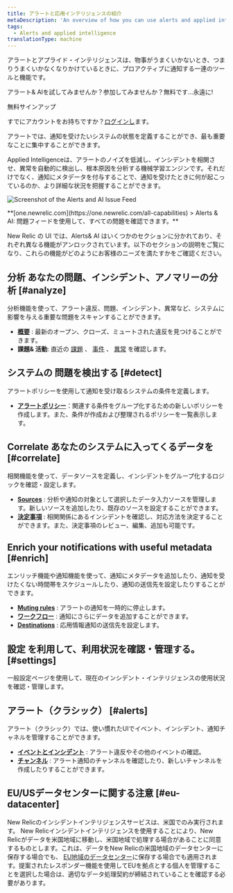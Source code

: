 ```yaml
---
title: アラートと応用インテリジェンスの紹介
metaDescription: 'An overview of how you can use alerts and applied intelligence to monitor your systems and be notified when things go wrong, and when they''re starting to go wrong.'
tags:
  - Alerts and applied intelligence
translationType: machine
---
```



アラートとアプライド・インテリジェンスは、物事がうまくいかないとき、つまりうまくいかなくなりかけているときに、プロアクティブに通知する一連のツールと機能です。

アラート& AIを試してみませんか？参加してみませんか？無料です...永遠に!

<ButtonGroup>
  <ButtonLink
    role="button"
    to="https://newrelic.com/signup"
    variant="primary"
  >
    無料サインアップ
  </ButtonLink>
</ButtonGroup>

すでにアカウントをお持ちですか？[ログインし](https://one.newrelic.com)ます。

アラートでは、通知を受けたいシステムの状態を定義することができ、最も重要なことに集中することができます。

Applied Intelligenceは、アラートのノイズを低減し、インシデントを相関させ、異常を自動的に検出し、根本原因を分析する機械学習エンジンです。それだけでなく、通知にメタデータを付与することで、通知を受けたときに何が起こっているのか、より詳細な状況を把握することができます。

<img
  title="The alerts and applied intelligence Issue Feed"
  alt="Screenshot of the Alerts and AI Issue Feed"
  src={accountsIssueFeedforOverviewPage}
/>

<figcaption>
  **[one.newrelic.com](https://one.newrelic.com/all-capabilities) > Alerts & AI: 問題フィードを使用して、すべての問題を確認できます。**
</figcaption>

New Relic の UI では、Alerts& AI はいくつかのセクションに分かれており、それぞれ異なる機能がアンロックされています。以下のセクションの説明をご覧になり、これらの機能がどのようにお客様のニーズを満たすかをご確認ください。

## **分析** あなたの問題、インシデント、アノマリーの分析 [#analyze]

分析機能を使って、アラート違反、問題、インシデント、異常など、システムに影響を与える重要な問題をスキャンすることができます。

* **[概要](/docs/alerts-applied-intelligence/new-relic-alerts/get-started/alerts-ai-overview-page)** : 最新のオープン、クローズ、ミュートされた違反を見つけることができます。
* **課題& 活動**: 直近の [課題](/docs/alerts-applied-intelligence/new-relic-alerts/get-started/alerts-ai-overview-page/#issues) 、 [事件](/docs/alerts-applied-intelligence/new-relic-alerts/get-started/alerts-ai-overview-page/#incidents) 、 [異常](/docs/alerts-applied-intelligence/new-relic-alerts/get-started/alerts-ai-overview-page/#anomalies) を確認します。

## **システムの** 問題を検出する [#detect]

アラートポリシーを使用して通知を受け取るシステムの条件を定義します。

* **[アラートポリシー](/docs/alerts-applied-intelligence/new-relic-alerts/alert-policies/create-edit-or-find-alert-policy/)**：関連する条件をグループ化するための新しいポリシーを作成します。また、条件が作成および整理されるポリシーを一覧表示します。

## **Correlate** あなたのシステムに入ってくるデータを [#correlate]

相関機能を使って、データソースを定義し、インシデントをグループ化するロジックを確認・設定します。

* **[Sources](/docs/alerts-applied-intelligence/applied-intelligence/incident-intelligence/get-started-incident-intelligence/#1-configure-sources)** : 分析や通知の対象として選択したデータ入力ソースを管理します。新しいソースを追加したり、既存のソースを設定することができます。
* **[決定事項](/docs/alerts-applied-intelligence/applied-intelligence/incident-intelligence/change-applied-intelligence-correlation-logic-decisions/)** : 相関関係にあるインシデントを確認し、対応方法を決定することができます。また、決定事項のレビュー、編集、追加も可能です。

## **Enrich** your **notifications** with useful metadata [#enrich]

エンリッチ機能や通知機能を使って、通知にメタデータを追加したり、通知を受けたくない時間帯をスケジュールしたり、通知の送信先を設定したりすることができます。

* **[Muting rules](/docs/alerts-applied-intelligence/new-relic-alerts/alert-notifications/muting-rules-suppress-notifications/)** : アラートの通知を一時的に停止します。
* **[ワークフロー](/docs/alerts-applied-intelligence/applied-intelligence/incident-workflows/incident-workflows/)** : 通知にさらにデータを追加することができます。
* **[Destinations](/docs/alerts-applied-intelligence/applied-intelligence/incident-intelligence/get-started-incident-intelligence/#2-configure-destinations)** : 応用情報通知の送信先を設定します。

## **設定** を利用して、利用状況を確認・管理する。 [#settings]

一般設定ページを使用して、現在のインシデント・インテリジェンスの使用状況を確認・管理します。

## **アラート（クラシック）** [#alerts]

アラート（クラシック）では、使い慣れたUIでイベント、インシデント、通知チャネルを管理することができます。

* **[イベントとインシデント](/docs/alerts-applied-intelligence/new-relic-alerts/alert-incidents/view-violation-event-details-incidents/)** : アラート違反やその他のイベントの確認。
* **[チャンネル](/docs/alerts-applied-intelligence/new-relic-alerts/alert-notifications/notification-channels-control-where-send-alerts/)** : アラート通知のチャンネルを確認したり、新しいチャンネルを作成したりすることができます。

## EU/USデータセンターに関する注意 [#eu-datacenter]

New Relicのインシデントインテリジェンスサービスは、米国でのみ実行されます。 New Relicインシデントインテリジェンスを使用することにより、New Relicがデータを米国地域に移動し、米国地域で処理する場合があることに同意するものとします。これは、データをNew Relicの米国地域のデータセンターに保存する場合でも、 [EU地域のデータセンター](/docs/using-new-relic/welcome-new-relic/get-started/introduction-eu-region-data-center)に保存する場合でも適用されます。提案されたレスポンダー機能を使用してEUを拠点とする個人を管理することを選択した場合は、適切なデータ処理契約が締結されていることを確認する必要があります。